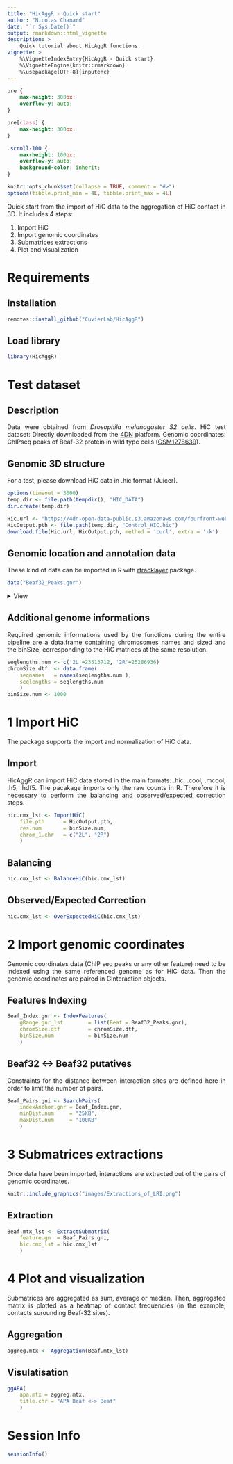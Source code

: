 ```yaml
---
title: "HicAggR - Quick start"
author: "Nicolas Chanard"
date: "`r Sys.Date()`"
output: rmarkdown::html_vignette
description: >
    Quick tutorial about HicAggR functions.
vignette: >
    %\VignetteIndexEntry{HicAggR - Quick start}
    %\VignetteEngine{knitr::rmarkdown}
    %\usepackage[UTF-8]{inputenc}
---
```

<style>
body {
text-align: justify}
</style>
```css
pre {
    max-height: 300px;
    overflow-y: auto;
}

pre[class] {
    max-height: 300px;
}
```
```css
.scroll-100 {
    max-height: 100px;
    overflow-y: auto;
    background-color: inherit;
}
```
```r
knitr::opts_chunk$set(collapse = TRUE, comment = "#>")
options(tibble.print_min = 4L, tibble.print_max = 4L)
```

Quick start from the import of HiC data to the aggregation of HiC contact in 3D. It includes 4 steps:  

1. Import HiC
2. Import genomic coordinates
3. Submatrices extractions
4. Plot and visualization

# Requirements

## Installation
```r
remotes::install_github("CuvierLab/HicAggR")
```

## Load library
```r
library(HicAggR)
```  

# Test dataset

## Description
Data were obtained from *Drosophila melanogaster S2 cells*.
HiC test dataset: Directly downloaded from the [4DN](https://data.4dnucleome.org) platform.
Genomic coordinates: ChIPseq peaks of Beaf-32 protein in wild type cells ([GSM1278639](https://www.ncbi.nlm.nih.gov/geo/query/acc.cgi?acc=GSM1278639)).

## Genomic 3D structure
For a test, please download HiC data in .hic format (Juicer).

```r
options(timeout = 3600) 
temp.dir <- file.path(tempdir(), "HIC_DATA")
dir.create(temp.dir)

Hic.url <- "https://4dn-open-data-public.s3.amazonaws.com/fourfront-webprod/wfoutput/7386f953-8da9-47b0-acb2-931cba810544/4DNFIOTPSS3L.hic"
HicOutput.pth <- file.path(temp.dir, "Control_HIC.hic")
download.file(Hic.url, HicOutput.pth, method = 'curl', extra = '-k')
```

## Genomic location and annotation data
These kind of data can be imported in R with [rtracklayer](https://bioconductor.org/packages/release/bioc/html/rtracklayer.html) package.
```r
data("Beaf32_Peaks.gnr")
```
<details>  
<summary>View</summary>  
```r
Beaf_Peaks.dtf <- Beaf32_Peaks.gnr |> as.data.frame() |> head(n=3L)
Beaf_Peaks.dtf <- Beaf_Peaks.dtf[,-c(4)]
knitr::kable(Beaf_Peaks.dtf[,c(1:4,6,5)],
    col.names = c(
        "seq","start","end","strand",
        "name","score"),
    align  = "rccccc",
    digits = 1
)
```
</details>  

## Additional genome informations
Required genomic informations used by the functions during the entire pipeline are a data.frame containing chromosomes names and sized and the binSize, corresponding to the HiC matrices at the same resolution.
```r
seqlengths.num <- c('2L'=23513712, '2R'=25286936)
chromSize.dtf  <- data.frame(
    seqnames   = names(seqlengths.num ), 
    seqlengths = seqlengths.num
    )
binSize.num <- 1000
```

# 1 Import HiC
The package supports the import and normalization of HiC data.

## Import
HicAggR can import HiC data stored in the main formats: .hic, .cool, .mcool, .h5, .hdf5. The pacakage imports only the raw counts in R. Therefore it is necessary to perform the balancing and observed/expected correction steps.
```r
hic.cmx_lst <- ImportHiC(
    file.pth      = HicOutput.pth,
    res.num       = binSize.num,
    chrom_1.chr   = c("2L", "2R")
    )
```

## Balancing
```r
hic.cmx_lst <- BalanceHiC(hic.cmx_lst)
```

## Observed/Expected Correction
```r
hic.cmx_lst <- OverExpectedHiC(hic.cmx_lst)
```

# 2 Import genomic coordinates
Genomic coordinates data (ChIP seq peaks or any other feature) need to be indexed using the same referenced genome as for HiC data. Then the genomic coordinates are paired in GInteraction objects.

## Features Indexing
```r
Beaf_Index.gnr <- IndexFeatures(
    gRange.gnr_lst        = list(Beaf = Beaf32_Peaks.gnr),
    chromSize.dtf         = chromSize.dtf,
    binSize.num           = binSize.num
    )
```

## Beaf32 <-> Beaf32 putatives 
Constraints for the distance between interaction sites are defined here in order to limit the number of pairs.
```r
Beaf_Pairs.gni <- SearchPairs(
    indexAnchor.gnr = Beaf_Index.gnr,
    minDist.num     = "25KB",
    maxDist.num     = "100KB"
    )
```

# 3 Submatrices extractions
Once data have been imported, interactions are extracted out of the pairs of genomic coordinates.

```r
knitr::include_graphics("images/Extractions_of_LRI.png")
```

## Extraction
```r
Beaf.mtx_lst <- ExtractSubmatrix(
    feature.gn  = Beaf_Pairs.gni,
    hic.cmx_lst = hic.cmx_lst
    )
```

# 4 Plot and visualization
Submatrices are aggregated as sum, average or median. Then, aggregated matrix is plotted as a heatmap of contact frequencies (in the example, contacts surounding Beaf-32 sites).

## Aggregation
```r
aggreg.mtx <- Aggregation(Beaf.mtx_lst)
```

## Visulatisation
```r
ggAPA(
    apa.mtx = aggreg.mtx,
    title.chr = "APA Beaf <-> Beaf"
    )
```

# Session Info
```r
sessionInfo()
```
